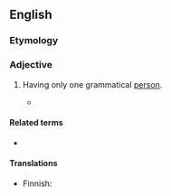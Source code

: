 ==English==

===Etymology===
{{prefix|en|mono|personal}}

===Adjective===
{{en-adj|-}}

# {{lb|en|grammar}} Having only one grammatical [[person]].
#* {{quote-book
|pageurl=http://books.google.com/books?id=864tGNzqcrIC&pg=PA650&lpg=PA650&dq=finnish+monopersonal&q=finnish%20monopersonal&f=false
|title=Morphology
|author=G. E. Booij, Christian Lehmann, Joachim Mugdan
|year=2000
|publisher=Walter de Gruyter
|page=650
|passage=Grammars of several languages traditionally list a subcategory of '''monopersonal''' verbs that occur only in the third-person but not in the first or second. Some such verbs do not even occur in the third-person plural. For instance, Finnish has several subtypes of '''monopersonal''' verbs, here all listed in the third person singular (marked by lenghthening of the stem-vowel): (a) modal verbs such as ''pitä-ä'' 'must', ''täyty-y'' 'must', ''kannatta-a'' 'is worth', ''kelpa-a'' 'be suitable, be fitting, do'; (b) morphologically derived causatives (with the suffix -tutta or -tta) expressing various physiological or mental states, such as ''aivastutta-a'' 'be about to sneeze, make somebody sneeze', ''heikotta-a'' 'feel weak, make somebody feel week', ''kadutta-a'' 'regret, make to feel sorry for'; (c) meterological and equivalent verbs such as ''sata-a'' 'rain', ''myrskyä-ä'' 'storm', ''liplattele-e'' 'splash <nowiki>[of waves]</nowiki>'. The verbs in (a) occur only in the third person singular, those in (c) also do not have the so-called passive forms with the suffix ''-ta/-tä'' and the person marker ''-Vn'', actually expressing an indefinite agent ("fourth person"), hypothetically *''sade-ta-an'' 'one rains', *''liplatel-la-an'' 'one splashes', *''kadute-ta-an'' 'one is made to feel regret'.}}

====Related terms====
* {{l|en|impersonal verb}}

====Translations====
{{trans-top|having one grammatical person}}
* Finnish: {{t|fi|yksipersoonainen}}
{{trans-mid}}
{{trans-bottom}}